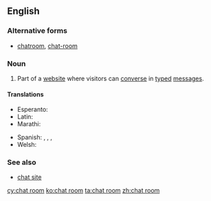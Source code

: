 ==English==

===Alternative forms===
* [[chatroom]], [[chat-room]]

===Noun===
{{en-noun|head=[[chat]] [[room]]}}

# {{context|Internet|lang=en}} Part of a [[website]] where visitors can [[converse]] in [[type]]d [[message]]s.
====Translations====
{{trans-top|website}}
* Esperanto: {{t|eo|babilejo}}
* Latin: {{t|la|collocutorium}}
* Marathi: {{t|mr|चॅट रूम|f|tr=cǎṭa rūma|sc=Deva}}
{{trans-mid}}
* Spanish: {{t|es|sala de chat|f}}, {{t|es|sala de charla|f}}, {{t|es|sala de plática|f}}, {{t|es|sala de conversación|f}}
* Welsh: {{t+|cy|ystafell sgwrsio|f}}
{{trans-bottom}}
===See also===
* [[chat site]]
[[cy:chat room]]
[[ko:chat room]]
[[ta:chat room]]
[[zh:chat room]]
